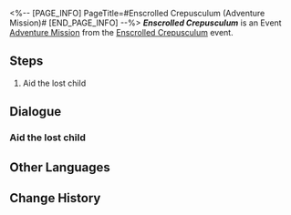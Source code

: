 <%-- [PAGE_INFO]
PageTitle=#Enscrolled Crepusculum (Adventure Mission)#
[END_PAGE_INFO] --%>
{{Stub|Dialogue.}}
{{Mission Infobox
|id            = 8030300
|title         = Enscrolled Crepusculum
|image         = <!--Mission Enscrolled Crepusculum (Adventure Mission).png-->
|type          = Adventure
|event_name    = Enscrolled Crepusculum
|chapter       = 
|requirements  = [[Trailblaze Mission]] ''[[Hero, Bear Thy Coreflame]]'' completed
|summary       = <!--official mission summary from Fate's Atlas-->
|characters    = Lost Child; Trailblazer; Urania
|startLocation = [[Amphoreus]] - [["Eternal Holy City" Okhema]]
|world         = Amphoreus
|area          = "Eternal Holy City" Okhema
|prev          = 
|next          = 
|rewards       = Credit*5,000
}}
'''''Enscrolled Crepusculum''''' is an Event [[Adventure Mission]] from the [[Enscrolled Crepusculum]] event.

==Steps==
# Aid the lost child

<!--
==Gameplay Notes==

--><!--
==Trial Character==

-->
==Dialogue==
{{Stub Dialogue}}
===Aid the lost child{{subst:void|<!--803030001-->}}===
{{Mission Description|type=adventure|location="Eternal Holy City" Okhema|A lost child has appeared in the bustling market of Okhema. She glances around, seemingly trying to find something...}}
{{Dialogue Start}}
:{{tx}}
{{Dialogue End}}

==Other Languages==
{{Other Languages
|en   = Enscrolled Crepusculum
|zhs  = 晨昏卷隐
|zht  = 晨昏卷隱
|ja   = 晨昏の巻物
|ko   = 새벽과 황혼의 두루마리
|es   = Crepúsculo oculto
|fr   = Mystères du crépuscule
|ru   = Тайные сумерки
|th   = คัมภีร์ทิวาราตรี
|vi   = Bí Ẩn Ngày Và Đêm
|de   = Verborgene Morgenröte
|id   = Pagi dan Senja Tersembunyi
|pt   = Inscrição Crepuscular
}}

==Change History==
{{Change History|3.0}}
